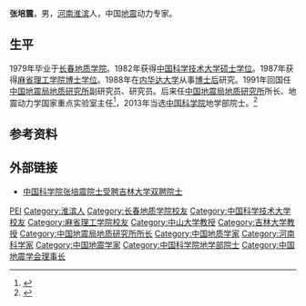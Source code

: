 '''张培震'''{{BD|1955年|12月23日||}}，男，[[河南|河南]][[淮滨县|淮滨]]人，中国[[地震|地震]]动力专家。

== 生平 ==
1979年毕业于[[长春地质学院|长春地质学院]]。1982年获得[[中国科学技术大学|中国科学技术大学]][[硕士学位|硕士学位]]。1987年获得[[麻省理工学院|麻省理工学院]][[博士学位|博士学位]]。1988年在[[内华达大学|内华达大学]]从事[[博士后|博士后]]研究。1991年回国任[[中国地震局地质研究所|中国地震局地质研究所]]副研究员、研究员。后来任[[中国地震局地质研究所|中国地震局地质研究所]]所长、地震动力学国家重点实验室主任<ref >{{cite web |url=http://www.iwhr.com/zgskyww/ztbd/ggsky/bjlt/bjfc/webinfo/2008/09/1273896621560514.htm |language= |title=张培震简介 |publisher=中国水科院 |date=2008-09-18 |accessdate= |archive-date=2018-07-27 |archive-url=https://web.archive.org/web/20180727181003/http://www.iwhr.com/zgskyww/ztbd/ggsky/bjlt/bjfc/webinfo/2008/09/1273896621560514.htm |dead-url=no }}</ref>，2013年当选[[中国科学院|中国科学院]]地学部院士。<ref >{{cite web |url=http://www.cssn.cn/gd/gd_rwhn/gd_zxjl/201510/t20151008_2485975.shtml |language= |title=中山大学再添一名院士 中科院院士张培震受聘中大 |publisher=中国社会科学网 |date=2015年10月8日 |accessdate= |archive-date=2018年7月27日 |archive-url=https://web.archive.org/web/20180727181203/http://www.cssn.cn/gd/gd_rwhn/gd_zxjl/201510/t20151008_2485975.shtml |dead-url=no }}</ref>

== 参考资料 ==
{{reflist}}

== 外部链接 ==
* [http://news.jlu.edu.cn/info/1021/42547.htm 中国科学院张培震院士受聘吉林大学双聘院士] {{Wayback|url=http://news.jlu.edu.cn/info/1021/42547.htm |date=20170112120939 }}

{{中国科学院地学部院士}}
{{Navboxes 
| title  = 张培震在[[中国地震学会|中国地震学会]]的职务
| list1  =
{{中国地震学会第九届理事会}}
{{中国地震学会第十届理事会}}
}}

{{Authority control}}
{{DEFAULTSORT:Zhang张}}
[[Category:张姓|PEI]]
[[Category:淮滨人|Category:淮滨人]]
[[Category:长春地质学院校友|Category:长春地质学院校友]]
[[Category:中国科学技术大学校友|Category:中国科学技术大学校友]]
[[Category:麻省理工学院校友|Category:麻省理工学院校友]]
[[Category:中山大学教授|Category:中山大学教授]]
[[Category:吉林大学教授|Category:吉林大学教授]]
[[Category:中国地震局地质研究所所长|Category:中国地震局地质研究所所长]]
[[Category:中国地质学家|Category:中国地质学家]]
[[Category:河南科学家|Category:河南科学家]]
[[Category:中国地震学家|Category:中国地震学家]]
[[Category:中国科学院地学部院士|Category:中国科学院地学部院士]]
[[Category:中国地震学会理事长|Category:中国地震学会理事长]]